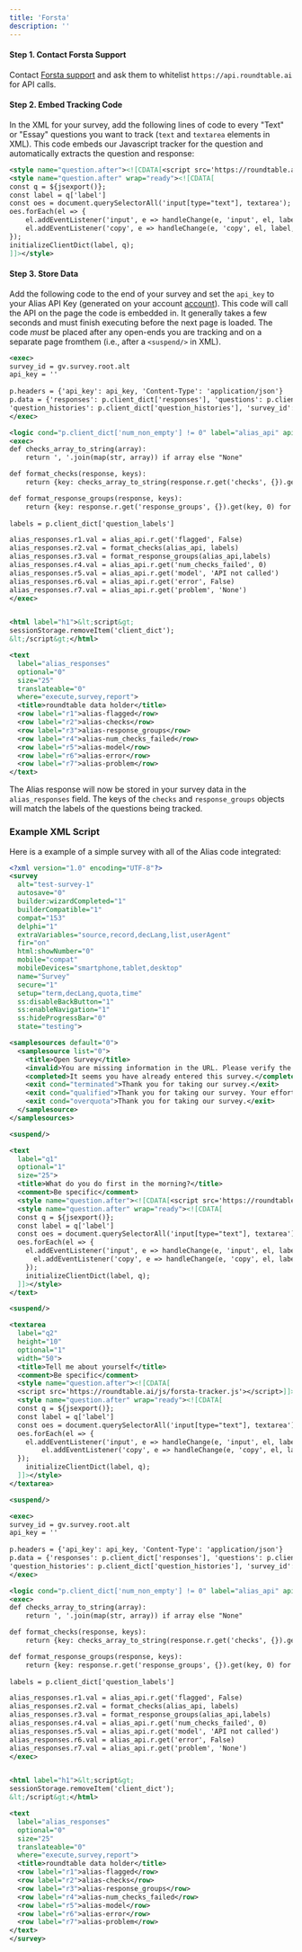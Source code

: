 ```yaml
---
title: 'Forsta'
description: ''
---
```


#### Step 1. Contact Forsta Support

Contact [Forsta support](https://forstasurveys.zendesk.com/hc/en-us/articles/4409477119643-Technical-Support) and ask them to whitelist `https://api.roundtable.ai` for API calls.

#### Step 2. Embed Tracking Code

In the XML for your survey, add the following lines of code to every "Text" or "Essay" questions you want to track (`text` and `textarea` elements in XML). This code embeds our Javascript tracker for the question and automatically extracts the question and response:

```xml
<style name="question.after"><![CDATA[<script src='https://roundtable.ai/js/forsta-tracker.js'></script>]]></style>
<style name="question.after" wrap="ready"><![CDATA[
const q = ${jsexport()};
const label = q['label']
const oes = document.querySelectorAll('input[type="text"], textarea');
oes.forEach(el => {
    el.addEventListener('input', e => handleChange(e, 'input', el, label, q));
    el.addEventListener('copy', e => handleChange(e, 'copy', el, label, q));
});
initializeClientDict(label, q);
]]></style>
```


#### Step 3. Store Data

Add the following code to the end of your survey and set the `api_key` to your Alias API Key (generated on your account [account](https://app.roundtable.ai/account)).
This code will call the API on the page the code is embedded in. It generally takes a few seconds and must finish executing before the next page is loaded. The code *must* be placed after any open-ends you are tracking and on a separate page fromthem (i.e., after a `<suspend/>` in XML).

```xml
<exec>
survey_id = gv.survey.root.alt
api_key = ''
    
p.headers = {'api_key': api_key, 'Content-Type': 'application/json'}
p.data = {'responses': p.client_dict['responses'], 'questions': p.client_dict['questions'], 
'question_histories': p.client_dict['question_histories'], 'survey_id': survey_id, 'participant_id': uuid }
</exec>

<logic cond="p.client_dict['num_non_empty'] != 0" label="alias_api" api:data="p.data" api:headers="p.headers" api:method="POST" api:url="https://api.roundtable.ai/alias/latest" uses="api.1"/>
<exec>
def checks_array_to_string(array):
    return ', '.join(map(str, array)) if array else "None"

def format_checks(response, keys):
    return {key: checks_array_to_string(response.r.get('checks', {}).get(key, [])) for key in keys}

def format_response_groups(response, keys):
    return {key: response.r.get('response_groups', {}).get(key, 0) for key in keys}
        
labels = p.client_dict['question_labels']

alias_responses.r1.val = alias_api.r.get('flagged', False)
alias_responses.r2.val = format_checks(alias_api, labels)
alias_responses.r3.val = format_response_groups(alias_api,labels)
alias_responses.r4.val = alias_api.r.get('num_checks_failed', 0)
alias_responses.r5.val = alias_api.r.get('model', 'API not called')
alias_responses.r6.val = alias_api.r.get('error', False)
alias_responses.r7.val = alias_api.r.get('problem', 'None')
</exec>


<html label="h1">&lt;script&gt;
sessionStorage.removeItem('client_dict');
&lt;/script&gt;</html>

<text 
  label="alias_responses"
  optional="0"
  size="25"
  translateable="0"
  where="execute,survey,report">
  <title>roundtable data holder</title>
  <row label="r1">alias-flagged</row>
  <row label="r2">alias-checks</row>
  <row label="r3">alias-response_groups</row>
  <row label="r4">alias-num_checks_failed</row>
  <row label="r5">alias-model</row>
  <row label="r6">alias-error</row>
  <row label="r7">alias-problem</row>
</text>
```

The Alias response will now be stored in your survey data in the `alias_responses` field. The keys of the `checks` and `response_groups` objects will match the labels of the questions being tracked.


### Example XML Script

Here is a example of a simple survey with all of the Alias code integrated:

```xml
<?xml version="1.0" encoding="UTF-8"?>
<survey 
  alt="test-survey-1"
  autosave="0"
  builder:wizardCompleted="1"
  builderCompatible="1"
  compat="153"
  delphi="1"
  extraVariables="source,record,decLang,list,userAgent"
  fir="on"
  html:showNumber="0"
  mobile="compat"
  mobileDevices="smartphone,tablet,desktop"
  name="Survey"
  secure="1"
  setup="term,decLang,quota,time"
  ss:disableBackButton="1"
  ss:enableNavigation="1"
  ss:hideProgressBar="0"
  state="testing">

<samplesources default="0">
  <samplesource list="0">
    <title>Open Survey</title>
    <invalid>You are missing information in the URL. Please verify the URL with the original invite.</invalid>
    <completed>It seems you have already entered this survey.</completed>
    <exit cond="terminated">Thank you for taking our survey.</exit>
    <exit cond="qualified">Thank you for taking our survey. Your efforts are greatly appreciated!</exit>
    <exit cond="overquota">Thank you for taking our survey.</exit>
  </samplesource>
</samplesources>

<suspend/>

<text 
  label="q1"
  optional="1"
  size="25">
  <title>What do you do first in the morning?</title>
  <comment>Be specific</comment>
  <style name="question.after"><![CDATA[<script src='https://roundtable.ai/js/forsta-tracker.js'></script>]]></style>
  <style name="question.after" wrap="ready"><![CDATA[
  const q = ${jsexport()};
  const label = q['label']
  const oes = document.querySelectorAll('input[type="text"], textarea');
  oes.forEach(el => {
    el.addEventListener('input', e => handleChange(e, 'input', el, label, q));
	  el.addEventListener('copy', e => handleChange(e, 'copy', el, label, q));
	});
	initializeClientDict(label, q);
  ]]></style>
</text>

<suspend/>

<textarea 
  label="q2"
  height="10"
  optional="1"
  width="50">
  <title>Tell me about yourself</title>
  <comment>Be specific</comment>
  <style name="question.after"><![CDATA[
  <script src='https://roundtable.ai/js/forsta-tracker.js'></script>]]></style>
  <style name="question.after" wrap="ready"><![CDATA[
  const q = ${jsexport()};
  const label = q['label']
  const oes = document.querySelectorAll('input[type="text"], textarea');
  oes.forEach(el => {
    el.addEventListener('input', e => handleChange(e, 'input', el, label, q));
        el.addEventListener('copy', e => handleChange(e, 'copy', el, label, q));
  });
	initializeClientDict(label, q);
  ]]></style>
</textarea>

<suspend/>

<exec>
survey_id = gv.survey.root.alt
api_key = ''
    
p.headers = {'api_key': api_key, 'Content-Type': 'application/json'}
p.data = {'responses': p.client_dict['responses'], 'questions': p.client_dict['questions'], 
'question_histories': p.client_dict['question_histories'], 'survey_id': survey_id, 'participant_id': uuid }
</exec>

<logic cond="p.client_dict['num_non_empty'] != 0" label="alias_api" api:data="p.data" api:headers="p.headers" api:method="POST" api:url="https://api.roundtable.ai/api/alias/latest" uses="api.1"/>
<exec>
def checks_array_to_string(array):
    return ', '.join(map(str, array)) if array else "None"

def format_checks(response, keys):
    return {key: checks_array_to_string(response.r.get('checks', {}).get(key, [])) for key in keys}

def format_response_groups(response, keys):
    return {key: response.r.get('response_groups', {}).get(key, 0) for key in keys}
        
labels = p.client_dict['question_labels']

alias_responses.r1.val = alias_api.r.get('flagged', False)
alias_responses.r2.val = format_checks(alias_api, labels)
alias_responses.r3.val = format_response_groups(alias_api,labels)
alias_responses.r4.val = alias_api.r.get('num_checks_failed', 0)
alias_responses.r5.val = alias_api.r.get('model', 'API not called')
alias_responses.r6.val = alias_api.r.get('error', False)
alias_responses.r7.val = alias_api.r.get('problem', 'None')
</exec>


<html label="h1">&lt;script&gt;
sessionStorage.removeItem('client_dict');
&lt;/script&gt;</html>

<text 
  label="alias_responses"
  optional="0"
  size="25"
  translateable="0"
  where="execute,survey,report">
  <title>roundtable data holder</title>
  <row label="r1">alias-flagged</row>
  <row label="r2">alias-checks</row>
  <row label="r3">alias-response_groups</row>
  <row label="r4">alias-num_checks_failed</row>
  <row label="r5">alias-model</row>
  <row label="r6">alias-error</row>
  <row label="r7">alias-problem</row>
</text>
</survey>
```
